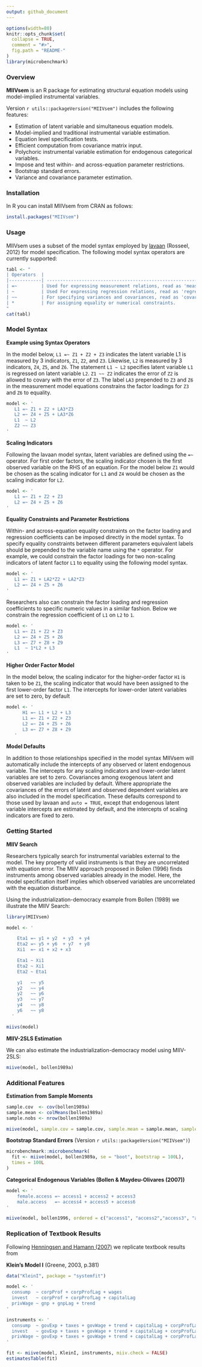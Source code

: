 ```yaml
---
output: github_document
---
```


<!-- README.md is generated from README.Rmd. Please edit that file -->

```r
options(width=80)
knitr::opts_chunk$set(
  collapse = TRUE,
  comment = "#>",
  fig.path = "README-"
)
library(microbenchmark)
```

### Overview

**MIIVsem** is an R package for estimating structural equation models using 
model-implied instrumental variables.  

Version `r utils::packageVersion("MIIVsem")` includes the following features:  

* Estimation of latent variable and simultaneous equation models.  
* Model-implied and traditional instrumental variable estimation.
* Equation level specification tests.
* Efficient computation from covariance matrix input.  
* Polychoric instrumental variable estimation for endogenous categorical variables.
* Impose and test within- and across-equation parameter restrictions. 
* Bootstrap standard errors.
* Variance and covariance parameter estimation.


### Installation

In R you can install MIIVsem from CRAN as follows:

```r
install.packages("MIIVsem")
```

### Usage

MIIVsem uses a subset of the model syntax employed by 
[lavaan](http://lavaan.ugent.be/) (Rosseel, 2012) for model 
specification. The following model syntax operators are 
currently supported: 

```r
tabl <- "
| Operators  |                                                                   | 
|------------| ----------------------------------------------------------------- |
| =~         | Used for expressing measurement relations, read as 'measured by.' |
| ~          | Used For expressing regression relations, read as 'regressed on.' |
| ~~         | For specifying variances and covariances, read as 'covaries with.'| 
| *          | For assigning equality or numerical constraints.                  | 
"
cat(tabl) 
```

### Model Syntax

**Example using Syntax Operators**

In the model below, `L1 =~ Z1 + Z2 + Z3`  indicates the 
latent variable L1 is measured by 3 indicators, `Z1`, `Z2`, and `Z3`. 
Likewise, `L2` is measured by 3 indicators, `Z4`, `Z5`, and `Z6`. The 
statement `L1 ~ L2` specifies latent  variable `L1` is regressed on latent 
variable `L2`. `Z1 ~~ Z2` indicates the error of
`Z2` is allowed to covary with the error of `Z3`. The label
`LA3` prepended to `Z3` and `Z6` in the measurement model equations 
constrains the factor loadings for `Z3` and `Z6` to equality. 


```r
model <- '
   L1 =~ Z1 + Z2 + LA3*Z3
   L2 =~ Z4 + Z5 + LA3*Z6
   L1  ~ L2
   Z2 ~~ Z3
'  
```

**Scaling Indicators**

Following the lavaan model syntax, latent variables are defined 
using the `=~` operator.  For first order factors, the scaling 
indicator chosen is the first observed variable on the RHS of an 
equation. For the model  below `Z1` would be chosen as the 
scaling indicator for `L1` and `Z4` would be chosen as 
the scaling indicator for `L2`. 

```r
model <- '
   L1 =~ Z1 + Z2 + Z3
   L2 =~ Z4 + Z5 + Z6
'
```


**Equality Constraints and Parameter Restrictions**

Within- and across-equation equality constraints on the factor loading
and regression coefficients can be imposed directly in the model syntax. 
To specify equality constraints between different parameters equivalent
labels should be prepended to the variable name using the 
`*` operator. For example, we could constrain the factor 
loadings for two non-scaling indicators of latent factor `L1` to 
equality using the following  model syntax.

```r
model <- '
   L1 =~ Z1 + LA2*Z2 + LA2*Z3
   L2 =~ Z4 + Z5 + Z6
'
```

Researchers also can constrain the factor loading and regression 
coefficients to specific numeric values in a similar fashion. Below 
we constrain the regression coefficient  of `L1` on `L2`
to `1`.

```r
model <- '
   L1 =~ Z1 + Z2 + Z3
   L2 =~ Z4 + Z5 + Z6
   L3 =~ Z7 + Z8 + Z9
   L1  ~ 1*L2 + L3
'
```

**Higher Order Factor Model**
   
In the model below, the  scaling indicator for the 
higher-order factor `H1` is taken to be `Z1`, the scaling 
indicator that would have been assigned to the first lower-order 
factor `L1`. The intercepts for lower-order latent variables 
are set to zero, by default
   
```r
model <- '
      H1 =~ L1 + L2 + L3
      L1 =~ Z1 + Z2 + Z3
      L2 =~ Z4 + Z5 + Z6
      L3 =~ Z7 + Z8 + Z9
   '
```

**Model Defaults**

In addition to those relationships specified in the model syntax 
MIIVsem will automatically include the intercepts of any 
observed or latent endogenous variable. The intercepts
for any scaling indicators and lower-order latent variables are
set to zero. Covariances among exogenous latent
and observed  variables are included by default. 
Where appropriate the covariances of the errors
of latent and observed dependent variables are also 
included in the model specification. These defaults correspond 
to those used by lavaan and `auto = TRUE`, except that 
endogenous latent variable intercepts are estimated by default, 
and the intercepts of scaling indicators are fixed to zero.

### Getting Started

**MIIV Search**

Researchers typically search for instrumental variables external to the model. 
The key property of valid instruments is that they are uncorrelated with 
equation error.  The MIIV approach proposed in Bollen (1996) finds 
instruments among observed variables already in the model. Here, the 
model specification itself implies which observed variables are uncorrelated 
with the equation disturbance. 

Using the industrialization-democracy example from Bollen (1989) we illustrate 
the MIIV Search: 

```r
library(MIIVsem)

model <- '

    Eta1 =~ y1 + y2  + y3  + y4  
    Eta2 =~ y5 + y6  + y7  + y8    
    Xi1  =~ x1 + x2 + x3 

    Eta1 ~ Xi1  
    Eta2 ~ Xi1 
    Eta2 ~ Eta1 

    y1   ~~ y5
    y2   ~~ y4
    y2   ~~ y6
    y3   ~~ y7
    y4   ~~ y8
    y6   ~~ y8 
  '
```

```r
miivs(model)
```

**MIIV-2SLS Estimation**

We can also estimate the industrialization-democracy model using MIIV-2SLS:

```r
miive(model, bollen1989a)
```

### Additional Features

**Estimation from Sample Moments**

```r
sample.cov  <- cov(bollen1989a)
sample.mean <- colMeans(bollen1989a)
sample.nobs <- nrow(bollen1989a)

miive(model, sample.cov = sample.cov, sample.mean = sample.mean, sample.nobs = sample.nobs)
```

**Bootstrap Standard Errors** (Version `r utils::packageVersion("MIIVsem")`)

```r
microbenchmark::microbenchmark(
  fit <- miive(model, bollen1989a, se = "boot", bootstrap = 100L),
  times = 100L
)
```

**Categorical Endogenous Variables (Bollen & Maydeu-Olivares (2007))**  

```r
model <- ' 
    female.access =~ access1 + access2 + access3 
    male.access   =~ access4 + access5 + access6 
'

miive(model, bollen1996, ordered = c("access1", "access2","access3", "access4", "access5", "access6"))
```


### Replication of Textbook Results

Following [Henningsen and Hamann (2007)](https://www.jstatsoft.org/article/view/v023i04)  we replicate textbook results from 

**Klein's Model I** (Greene, 2003, p.381)

```r
data("KleinI", package = "systemfit")

model <- '
  consump  ~ corpProf + corpProfLag + wages
  invest   ~ corpProf + corpProfLag + capitalLag
  privWage ~ gnp + gnpLag + trend
'

instruments <- '
  consump  ~ govExp + taxes + govWage + trend + capitalLag + corpProfLag + gnpLag
  invest   ~ govExp + taxes + govWage + trend + capitalLag + corpProfLag + gnpLag
  privWage ~ govExp + taxes + govWage + trend + capitalLag + corpProfLag + gnpLag
'

fit <- miive(model, KleinI, instruments, miiv.check = FALSE)
estimatesTable(fit)
```



